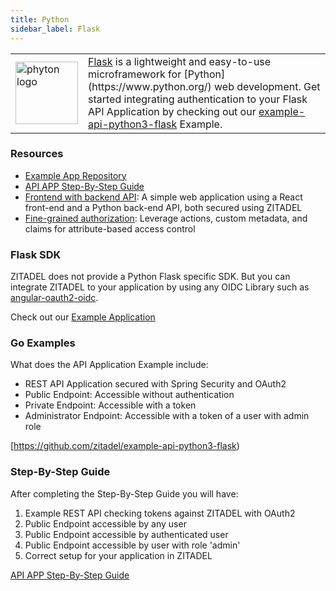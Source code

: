 ```yaml
---
title: Python
sidebar_label: Flask
---
```


<table>
    <tr>
        <td width="100px">
            <img width="100px" src="/docs/img/tech/python.svg" alt="phyton logo"/>
        </td>
        <td>
            <a href="https://flask.palletsprojects.com/en/3.0.x/" target="_blank">Flask</a> is a lightweight and easy-to-use microframework for [Python](https://www.python.org/) web development.
            Get started integrating authentication to your Flask API Application by checking out our <a href="https://github.com/zitadel/example-api-python3-flask" target="_blank">example-api-python3-flask</a> Example.
        </td>
    </tr>
</table>


### Resources
- [Example App Repository](https://github.com/zitadel/example-api-python3-flask)
- [API APP Step-By-Step Guide](/docs/examples/secure-api/python-flask)
- [Frontend with backend API](https://github.com/zitadel/example-quote-generator-app): A simple web application using a React front-end and a Python back-end API, both secured using ZITADEL
- [Fine-grained authorization](https://github.com/zitadel/example-fine-grained-authorization): Leverage actions, custom metadata, and claims for attribute-based access control

### Flask SDK

ZITADEL does not provide a Python Flask specific SDK.
But you can integrate ZITADEL to your application by using any OIDC Library such as [angular-oauth2-oidc](https://github.com/manfredsteyer/angular-oauth2-oidc).

Check out our [Example Application](/docs/sdk-examples/angular#example-application)


### Go Examples

What does the API Application Example include:
- REST API Application secured with Spring Security and OAuth2
- Public Endpoint: Accessible without authentication
- Private Endpoint: Accessible with a token
- Administrator Endpoint: Accessible with a token of a user with admin role

[https://github.com/zitadel/example-api-python3-flask)

### Step-By-Step Guide

After completing the Step-By-Step Guide you will have:
1. Example REST API checking tokens against ZITADEL with OAuth2
2. Public Endpoint accessible by any user
3. Public Endpoint accessible by authenticated user
4. Public Endpoint accessible by user with role 'admin'
5. Correct setup for your application in ZITADEL

[API APP Step-By-Step Guide](/docs/examples/secure-api/python-flask)